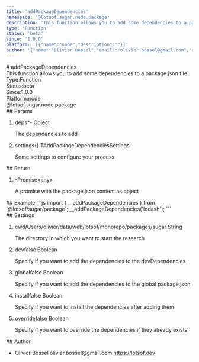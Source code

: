 ```yaml
---
title: 'addPackageDependencies'
namespace: '@lotsof.sugar.node.package'
description: 'This function allows you to add some dependencies to a package.json file'
type: 'Function'
status: 'beta'
since: '1.0.0'
platform: '[{"name":"node","description":""}]'
author: '{"name":"Olivier Bossel","email":"olivier.bossel@gmail.com","url":"https://lotsof.dev"}'
---
```

<div class="docmap-mdx">
# addPackageDependencies
<div class="_description typo-lead typo-format">
This function allows you to add some dependencies to a package.json file
</div>
<div class="_metas">
<div class="_type"><span class="_type-label">Type:</span><span class="_type-value">Function</span></div>
<div class="_status"><span class="_status-label">Status:</span><span class="_status-value -beta">beta</span></div>
<div class="_since"><span class="_since-label">Since:</span><span class="_since-value">1.0.0</span></div>
<div class="_platform"><span class="_platform-label">Platform:</span><span class="_platform-value -node">node</span></div>
</div>
<div class="_namespace">@lotsof.sugar.node.package</div>
<div class="_params">
## Params
<ol class="_list">
<li class="_item">
<span class="_name">deps<span class="_required">*</span></span><span class="_default">-</span> <span class="_type">Object</span>
<p class="_description">The dependencies to add</p>
</li>
<li class="_item">
<span class="_name">settings</span><span class="_default">&lcub;&rcub;</span> <span class="_type">TAddPackageDependenciesSettings</span>
<p class="_description">Some settings to configure your process</p>
</li>
</ol>
</div>
<div class="_return">
## Return
<ol class="_list">
<li class="_item">
<span class="_default">-</span><span class="_type">Promise&lt;any&gt;</span>
<p class="_description">A promise with the package&period;json content as object</p>
</li>
</ol>
</div>
<div class="_examples">
## Example
```js
import { __addPackageDependencies } from '@lotsof/sugar/package`;
__addPackageDependencies('lodash');
```
</div>
<div class="_settings">
## Settings
<ol class="_list">
<li class="_item">
<span class="_name">cwd</span><span class="_default">&sol;Users&sol;olivier&sol;data&sol;web&sol;lotsof&sol;monorepo&sol;packages&sol;sugar</span> <span class="_type">String</span>
<p class="_description">The directory in which you want to start the research</p>
</li>
<li class="_item">
<span class="_name">dev</span><span class="_default">false</span> <span class="_type">Boolean</span>
<p class="_description">Specify if you want to add the dependencies to the devDependencies</p>
</li>
<li class="_item">
<span class="_name">global</span><span class="_default">false</span> <span class="_type">Boolean</span>
<p class="_description">Specify if you want to add the dependencies to the global package.json</p>
</li>
<li class="_item">
<span class="_name">install</span><span class="_default">false</span> <span class="_type">Boolean</span>
<p class="_description">Specify if you want to install the dependencies after adding them</p>
</li>
<li class="_item">
<span class="_name">override</span><span class="_default">false</span> <span class="_type">Boolean</span>
<p class="_description">Specify if you want to override the dependencies if they already exists</p>
</li>
</ol>
</div>
<div class="_author">
## Author
<ul class="_list">
<li class="_item">
<span class="_name">Olivier Bossel</span>
<span class="_email">olivier.bossel@gmail.com</span>
<a href="https://lotsof.dev" target="_blank" class="_url">https://lotsof.dev</a>
</li>
</ul>
</div>
</div>
